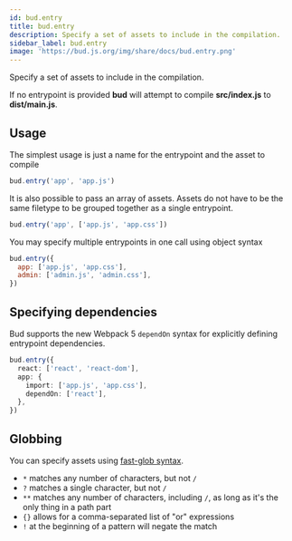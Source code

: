 ```yaml
---
id: bud.entry
title: bud.entry
description: Specify a set of assets to include in the compilation.
sidebar_label: bud.entry
image: 'https://bud.js.org/img/share/docs/bud.entry.png'
---
```


Specify a set of assets to include in the compilation.

If no entrypoint is provided **bud** will attempt to compile **src/index.js** to **dist/main.js**.

## Usage

The simplest usage is just a name for the entrypoint and the asset to compile

```js title='bud.config.js'
bud.entry('app', 'app.js')
```

It is also possible to pass an array of assets. Assets do not have to be the same filetype to be grouped together as a single entrypoint.

```js title='bud.config.js'
bud.entry('app', ['app.js', 'app.css'])
```

You may specify multiple entrypoints in one call using object syntax

```js title='bud.config.js'
bud.entry({
  app: ['app.js', 'app.css'],
  admin: ['admin.js', 'admin.css'],
})
```

## Specifying dependencies

Bud supports the new Webpack 5 `dependOn` syntax for explicitly defining entrypoint dependencies.

```ts title='bud.config.js'
bud.entry({
  react: ['react', 'react-dom'],
  app: {
    import: ['app.js', 'app.css'],
    dependOn: ['react'],
  },
})
```

## Globbing

You can specify assets using [fast-glob syntax](https://git.io/JkGbw).

- `*` matches any number of characters, but not `/`
- `?` matches a single character, but not `/`
- `**` matches any number of characters, including `/`, as long as it's the only thing in a path part
- `{}` allows for a comma-separated list of "or" expressions
- `!` at the beginning of a pattern will negate the match
